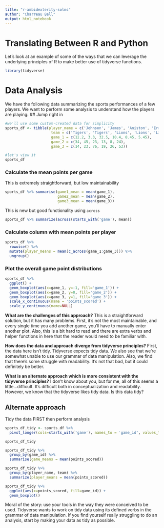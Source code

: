 ```yaml
---
title: "r-ambidexterity-solns"
author: "Charreau Bell"
output: html_notebook
---
```


# Translating Between R and Python
Let's look at an example of some of the ways that we can leverage the underlying principles of R to make better use of tidyverse functions.

```r
library(tidyverse)
```


# Data Analysis
We have the following data summarizing the sports performances of a few players.  We want to perform some analysis to understand how the players are playing.
## Jump right in
```r
#we'll use some custom-created data for simplicity
sports_df <- tibble(player_name = c('Johnson', 'James', 'Aniston', 'Errol', 'Caine', 'Jamison'),
                     team = c('Tigers', 'Tigers', 'Lions', 'Lions', 'Lions', 'Bears'),
                     game_1 = c(12.2, 3.3, 32.5, 10.4, 8.45, 5.45),
                     game_2 = c(34, 45, 23, 13, 8, 24),
                     game_3 = c(14, 23, 76, 19, 26, 53))

#let's view it
sports_df
```

### Calculate the mean points per game
This is extremely straightforward, but low maintainability
```r
sports_df %>% summarise(game1_mean = mean(game_1),
                        game2_mean = mean(game_2),
                        game3_mean = mean(game_3))
```

This is new but good functionality using `across`
```r
sports_df %>% summarize(across(starts_with('game'), mean))
```

### Calculate column with mean points per player
```r
sports_df %>% 
  rowwise() %>%
  mutate(player_means = mean(c_across(game_1:game_3))) %>%
  ungroup()
```

### Plot the overall game point distributions
```r
sports_df %>%
  ggplot() +
  geom_boxplot(aes(x=game_1, y=-1, fill='game_1')) +
  geom_boxplot(aes(x=game_2, y=0, fill='game_2')) +
  geom_boxplot(aes(x=game_3, y=1, fill='game_3')) +
  scale_x_continuous(name = 'points_scored') +
  scale_y_continuous(name=NULL)
```

**What are the challenges of this approach?**
This is a straightforward solution, but it has many problems.  First, it's not the most maintainable, and every single time you add another game, you'll have to manually enter another plot.  Also, this is a bit hard to read and there are extra verbs and helper functions in here that the reader would need to be familiar with.

**How does the data and approach diverge from tidyverse principles?**
First, the data here isn't tidy.  Tidyverse expects tidy data.  We also see that we're somewhat unable to use our grammar of data manipulation.  Also, we find that there's some struggle with readability.  It's not that bad, but it could definitely be better.

**What is an alternate approach which is more consistent with the tidyverse principles?**
I don't know about you, but for me, all of this seems a little...difficult.  It's difficult both in conceptualization and readability.  However, we know that the tidyverse likes tidy data.  Is this data tidy?

## Alternate approach
Tidy the data FIRST then perform analysis
```r
sports_df_tidy <- sports_df %>%
  pivot_longer(cols=starts_with('game'), names_to = 'game_id', values_to='points_scored')

sports_df_tidy
```

```r
sports_df_tidy %>%
  group_by(game_id) %>%
  summarise(game_means = mean(points_scored))
```
```r
sports_df_tidy %>%
  group_by(player_name, team) %>%
  summarize(player_means = mean(points_scored))
```

```r
sports_df_tidy %>%
  ggplot(aes(x=points_scored, fill=game_id)) +
  geom_boxplot()
```

Moral of the story: use your tools in the way they were conceived to be used.  Tidyverse wants to work on tidy data using its defined verbs in the grammar of data manipulation.  If you find yourself really struggling to do an analysis, start by making your data as tidy as possible.






